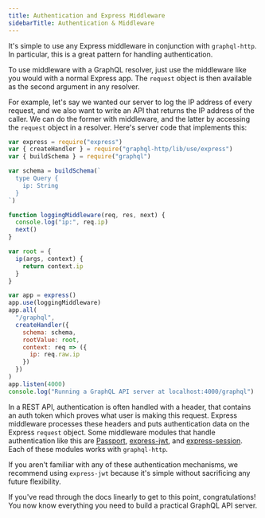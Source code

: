 ```yaml
---
title: Authentication and Express Middleware
sidebarTitle: Authentication & Middleware
---
```


It's simple to use any Express middleware in conjunction with `graphql-http`. In
particular, this is a great pattern for handling authentication.

To use middleware with a GraphQL resolver, just use the middleware like you
would with a normal Express app. The `request` object is then available as the
second argument in any resolver.

For example, let's say we wanted our server to log the IP address of every
request, and we also want to write an API that returns the IP address of the
caller. We can do the former with middleware, and the latter by accessing the
`request` object in a resolver. Here's server code that implements this:

```js
var express = require("express")
var { createHandler } = require("graphql-http/lib/use/express")
var { buildSchema } = require("graphql")

var schema = buildSchema(`
  type Query {
    ip: String
  }
`)

function loggingMiddleware(req, res, next) {
  console.log("ip:", req.ip)
  next()
}

var root = {
  ip(args, context) {
    return context.ip
  }
}

var app = express()
app.use(loggingMiddleware)
app.all(
  "/graphql",
  createHandler({
    schema: schema,
    rootValue: root,
    context: req => ({
      ip: req.raw.ip
    })
  })
)
app.listen(4000)
console.log("Running a GraphQL API server at localhost:4000/graphql")
```

In a REST API, authentication is often handled with a header, that contains an
auth token which proves what user is making this request. Express middleware
processes these headers and puts authentication data on the Express `request`
object. Some middleware modules that handle authentication like this are
[Passport](http://passportjs.org/),
[express-jwt](https://github.com/auth0/express-jwt), and
[express-session](https://github.com/expressjs/session). Each of these modules
works with `graphql-http`.

If you aren't familiar with any of these authentication mechanisms, we recommend
using `express-jwt` because it's simple without sacrificing any future
flexibility.

If you've read through the docs linearly to get to this point, congratulations!
You now know everything you need to build a practical GraphQL API server.

